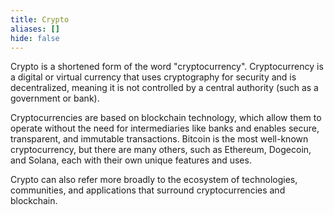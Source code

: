 ```yaml
---
title: Crypto
aliases: []
hide: false
---
```




Crypto is a shortened form of the word "cryptocurrency". Cryptocurrency is a digital or virtual currency that uses cryptography for security and is decentralized, meaning it is not controlled by a central authority (such as a government or bank).

Cryptocurrencies are based on blockchain technology, which allow them to operate without the need for intermediaries like banks and enables secure, transparent, and immutable transactions. Bitcoin is the most well-known cryptocurrency, but there are many others, such as Ethereum, Dogecoin, and Solana, each with their own unique features and uses.&#x20;

Crypto can also refer more broadly to the ecosystem of technologies, communities, and applications that surround cryptocurrencies and blockchain.
